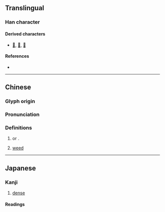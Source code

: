 {{also|丰|彡}}
{{character info}}
==Translingual==

===Han character===
{{Han char|rn=2|rad=丨|as=03|sn=4|four=50000|canj=QJ,XQJ|ids=⿻丨彡}}

====Derived characters====
* [[𠂖]], [[𡕗]], [[𦝸]]

====References====
* {{Han ref|kx=0079.070|dkj=00075|dj=0161.020|hdz=10028.080|uh=4E2F|ud=20015}}

----

==Chinese==
{{zh-forms|alt=丰-corrupted form}}

===Glyph origin===
{{Han etym}}

===Pronunciation===
{{zh-pron
|m=jiè
|c=gaai3
|mc=y
|oc=y
|ma=
|cat=n,v
}}

===Definitions===
{{zh-hanzi}}

# {{zh-obsolete}} {{zh-original|㓞|dot=}} or {{zh-l|契}}.
# {{zh-hg}} [[weed]]

----

==Japanese==

===Kanji===
{{ja-kanji|grade=uc|rs=丨03}}

# [[dense]]

====Readings====
{{ja-readings
|kanon=かい
|kun=さんらん-, さんらん-する
}}